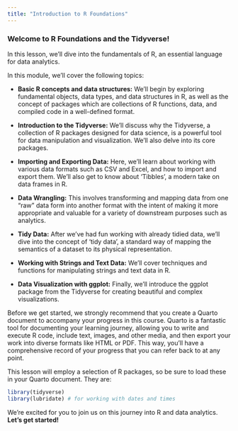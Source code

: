 ```yaml
---
title: "Introduction to R Foundations"
---
```


### Welcome to **R Foundations and the Tidyverse!**  

In this lesson, we'll dive into the fundamentals of R, an essential language for data analytics.
 

In this module, we'll cover the following topics:  

- **Basic R concepts and data structures:** We'll begin by exploring fundamental objects, data types, and data structures in R, as well as the concept of packages which are collections of R functions, data, and compiled code in a well-defined format.  

- **Introduction to the Tidyverse:** We'll discuss why the Tidyverse, a collection of R packages designed for data science, is a powerful tool for data manipulation and visualization. We'll also delve into its core packages.  

- **Importing and Exporting Data:** Here, we'll learn about working with various data formats such as CSV and Excel, and how to import and export them. We'll also get to know about 'Tibbles', a modern take on data frames in R.  

- **Data Wrangling:** This involves transforming and mapping data from one "raw" data form into another format with the intent of making it more appropriate and valuable for a variety of downstream purposes such as analytics.  

- **Tidy Data:** After we've had fun working with already tidied data, we'll dive into the concept of 'tidy data', a standard way of mapping the semantics of a dataset to its physical representation.  

- **Working with Strings and Text Data:** We'll cover techniques and functions for manipulating strings and text data in R.  

- **Data Visualization with ggplot:** Finally, we'll introduce the ggplot package from the Tidyverse for creating beautiful and complex visualizations.  


Before we get started, we strongly recommend that you create a Quarto document to accompany your progress in this course. Quarto is a fantastic tool for documenting your learning journey, allowing you to write and execute R code, include text, images, and other media, and then export your work into diverse formats like HTML or PDF. This way, you'll have a comprehensive record of your progress that you can refer back to at any point.  


This lesson will employ a selection of R packages, so be sure to load these in your Quarto document. They are:  

```r
library(tidyverse)
library(lubridate) # for working with dates and times
```


We're excited for you to join us on this journey into R and data analytics. **Let's get started!**  
